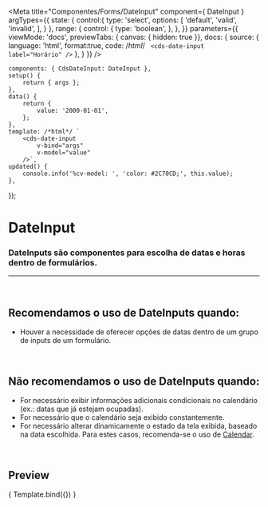 
<Meta
	title="Componentes/Forms/DateInput"
	component={ DateInput }
	argTypes={{
		state: {
			control:{
				type: 'select',
				options: [
					'default',
					'valid',
					'invalid',
				],
			}
		},
		range: {
			control: {
				type: 'boolean',
			},
		},
	}}
	parameters={{
		viewMode: 'docs',
		previewTabs: { canvas: { hidden: true }},
		docs: {
			source: {
				language: 'html',
				format:true,
				code: /*html*/ `
<cds-date-input
	label="Horário"
/>`
			},
		}
	}}
/>

	components: { CdsDateInput: DateInput },
	setup() {
		return { args };
	},
	data() {
		return {
			value: '2000-01-01',
		};
	},
	template: /*html*/ `
		<cds-date-input
			v-bind="args"
			v-model="value"
		/>`,
	updated() {
		console.info('%cv-model: ', 'color: #2C70CD;', this.value);
	},
});

# DateInput

### DateInputs são componentes para escolha de datas e horas dentro de formulários.
---
<br />

## Recomendamos o uso de DateInputs quando:
- Houver a necessidade de oferecer opções de datas dentro de um grupo de inputs de um formulário.

<br />

## Não recomendamos o uso de DateInputs quando:
- For necessário exibir informações adicionais condicionais no calendário (ex.: datas que já estejam ocupadas).
- For necessário que o calendário seja exibido constantemente.
- For necessário alterar dinamicamente o estado da tela exibida, baseado na data escolhida. Para estes casos,
recomenda-se o uso de <a href="https://sysvale.github.io/cuida/?path=/docs/componentes-forms-calendar--calendar">Calendar</a>.

<br />

## Preview

<Canvas>
	<Story
		name="DateInput"
		args={{
			required: true,
		}}
	>
		{ Template.bind({}) }
	</Story>
</Canvas>

<ArgsTable story="DateInput" />

